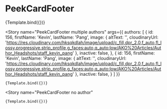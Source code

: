 
<Meta
  title="Components/PeekCard/partials/PeekCardFooter"
  component={PeekCardFooter}
/>


# PeekCardFooter

<Canvas>
  <Story
    name="PeekCardFooter one author"
    args={{
      authors: [
          {
            id: 156,
            firstName: 'Kevin',
            lastName: 'Pang',
            image:
            {
              altText: '',
              cloudinaryUrl: 'https://res.cloudinary.com/hksqkdlah/image/upload/c_fill,dpr_2.0,f_auto,fl_lossy.progressive.strip_profile,g_faces:auto,q_auto:low/AKO%20Articles/Author_Headshots/staff_kevin_pang'
            },
            inactive: false,
          },
        ],
    }}
  >
    {Template.bind({})}
  </Story>

  <Story
    name="PeekCardFooter multiple authors"
    args={{
      authors: [
        {
          id: 156,
          firstName: 'Kevin',
          lastName: 'Pang',
          image:
          {
            altText: '',
            cloudinaryUrl: 'https://res.cloudinary.com/hksqkdlah/image/upload/c_fill,dpr_2.0,f_auto,fl_lossy.progressive.strip_profile,g_faces:auto,q_auto:low/AKO%20Articles/Author_Headshots/staff_kevin_pang'
          },
          inactive: false,
        },
        {
          id: 156,
          firstName: 'Kevin',
          lastName: 'Pang',
          image:
          {
            altText: '',
            cloudinaryUrl: 'https://res.cloudinary.com/hksqkdlah/image/upload/c_fill,dpr_2.0,f_auto,fl_lossy.progressive.strip_profile,g_faces:auto,q_auto:low/AKO%20Articles/Author_Headshots/staff_kevin_pang'
          },
          inactive: false,
        }
      ]
    }}
  >
    {Template.bind({})}
  </Story>

  <Story
    name="PeekCardFooter no author"
  >
    {Template.bind({})}
  </Story>
</Canvas>
